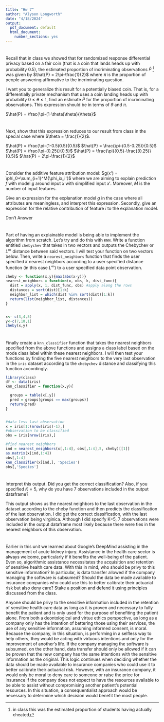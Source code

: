 ```yaml
---
title: "Hw 7"
author: "Alyson Longworth"
date: "4/18/2024"
output:
  pdf_document: default
  html_document:
    number_sections: yes
---
```


# 
Recall that in class we showed that for randomized response differential privacy based on a fair coin (that is a coin that lands heads up with probability $0.5$), the estimated proportion of incriminating observations $\hat{P}$ ^[in class this was the estimated proportion of students having actually cheated] was given by $\hat{P} = 2\pi-\frac{1}{2}$ where $\pi$ is the proportion of people answering affirmative to the incriminating question.  

I want you to generalize this result for a potentially biased coin.  That is, for a differentially private mechanism that uses a coin landing heads up with probability $0 \leq \theta \leq 1$, find an estimate $\hat{P}$ for the proportion of incriminating observations.  This expression should be in terms of $\theta$ and $\pi$.  

$\hat{P} = \frac{\pi-(1-\theta)\theta}{\theta}$

#
Next, show that this expression reduces to our result from class in the special case where $\theta = \frac{1}{2}$.

$\hat{P} = \frac{\pi-(1-0.5)0.5}{0.5}$
$\hat{P} = \frac{\pi-(0.5-0.25)}{0.5}$
$\hat{P} = \frac{\pi-(0.25)}{0.5}$
$\hat{P} = \frac{\pi}{0.5}-\frac{(0.25)}{0.5}$
$\hat{P} = 2\pi-\frac{1}{2}$

#
Consider the additive feature attribution model: $g(x') = \phi_0+\sum_{i=1}^M{\phi_ix_i'}$ where we are aiming to explain prediction $f$ with model $g$ around input $x$ with simplified input $x'$.  Moreover, $M$ is the number of input features.  

Give an expression for the explanation model $g$ in the case where all attributes are meaningless, and interpret this expression.  Secondly, give an expression for the relative contribution of feature $i$ to the explanation model.  

Don't Answer

#
Part of having an explainable model is being able to implement the algorithm from scratch.  Let's try and do this with `KNN`.  Write a function entitled `chebychev` that takes in two vectors and outputs the Chebychev or $L^\infty$ distance between said vectors.  I will test your function on two vectors below.  Then, write a `nearest_neighbors` function that finds the user specified $k$ nearest neighbors according to a user specified distance function (in this case $L^\infty$) to a user specified data point observation.  

```r
cheby <- function(x,y){max(abs(x-y))}
nearest_neighbors = function(x, obs, k, dist_func){
  dist = apply(x, 1, dist_func, obs) #apply along the rows 
  distances = sort(dist)[1:k]
  neighbor_list = which(dist %in% sort(dist)[1:k])
  return(list(neighbor_list, distances))
}


x<- c(3,4,5)
y<-c(7,10,1)
cheby(x,y)

```

#
Finally create a `knn_classifier` function that takes the nearest neighbors specified from the above functions and assigns a class label based on the mode class label within these nearest neighbors.  I will then test your functions by finding the five nearest neighbors to the very last observation in the `iris` dataset according to the `chebychev` distance and classifying this function accordingly.  

```r
library(class)
df <- data(iris) 
knn_classifier = function(x,y){

  groups = table(x[,y])
  pred = groups[groups == max(groups)]
  return(pred)
}


#data less last observation
x = iris[1:(nrow(iris)-1),]
#observation to be classified
obs = iris[nrow(iris),]

#find nearest neighbors
ind = nearest_neighbors(x[,1:4], obs[,1:4],5, cheby)[[1]]
as.matrix(x[ind,1:4])
obs[,1:4]
knn_classifier(x[ind,], 'Species')
obs[,'Species']

```

# 
Interpret this output.  Did you get the correct classification?  Also, if you specified $K=5$, why do you have $7$ observations included in the output dataframe?

This output shows us the nearest neighbors to the last observation in the dataset according to the cheby function and then predicts the classification of the last observation. I did get the correct classification, with the last observation being virginica. Although I did specify K=5, 7 observations were included in the output dataframe most likely because there were ties in the nearest neighbors of this observation.


#
Earlier in this unit we learned about Google's DeepMind assisting in the management of acute kidney injury.  Assistance in the health care sector is always welcome, particularly if it benefits the well-being of the patient.  Even so, algorithmic assistance necessitates the acquisition and retention of sensitive health care data.  With this in mind, who should be privy to this sensitive information?  In particular, is data transfer allowed if the company managing the software is subsumed?  Should the data be made available to insurance companies who could use this to better calibrate their actuarial risk but also deny care?  Stake a position and defend it using principles discussed from the class.  

Anyone should be privy to the sensitive information included in the retention of sensitive health care data as long as it is proven and necessary to fully benefit the patient and is only used for the purpose of benefiting the patient alone. From both a deontological and virtue ethics perspective, as long as a company only has the intention of bettering those using their services, the use of any sensitive information, assuming informed consent, is moral. Because the company, in this situation, is performing in a selfless way to help others, they would be acting with virtuous intentions and only for the improvement of another's life.
If the company managing the software is subsumed, on the other hand, data transfer should only be allowed if it can be proven that the new company has the same intentions with the sensitive information as the original. This logic continues when deciding whether the data should be made available to insurance companies who could use it to better calibrate their actuarial risk. However, with an insurance company, it would only be moral to deny care to someone or raise the price for insurance if the company does not expect to have the resources available to be able to assist without compromising another patient's potential resources. In this situation, a consequentialist approach would be necessary to determine which decision would benefit the most people.


